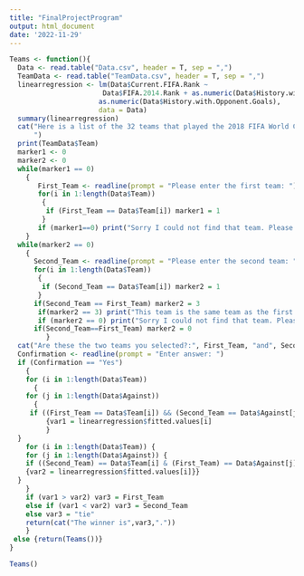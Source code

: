 ```yaml
---
title: "FinalProjectProgram"
output: html_document
date: '2022-11-29'
---
```


```r

Teams <- function(){
  Data <- read.table("Data.csv", header = T, sep = ",")
  TeamData <- read.table("TeamData.csv", header = T, sep = ",")
  linearregression <- lm(Data$Current.FIFA.Rank ~ 
                       Data$FIFA.2014.Rank + as.numeric(Data$History.with.Opponent.W.L) +
                      as.numeric(Data$History.with.Opponent.Goals),
                      data = Data)
  summary(linearregression)
  cat("Here is a list of the 32 teams that played the 2018 FIFA World Cup, pick two teams from the same group,and I will tell you who wins. To know which team was in each group, refer to the user guide. 
      ")
  print(TeamData$Team)
  marker1 <- 0
  marker2 <- 0
  while(marker1 == 0)
    { 
       First_Team <- readline(prompt = "Please enter the first team: ")
       for(i in 1:length(Data$Team))
        {
         if (First_Team == Data$Team[i]) marker1 = 1
        }
       if (marker1==0) print("Sorry I could not find that team. Please enter it again.")
    }
  while(marker2 == 0)
    { 
      Second_Team <- readline(prompt = "Please enter the second team: ") 
      for(i in 1:length(Data$Team))
       {
        if (Second_Team == Data$Team[i]) marker2 = 1
       }
      if(Second_Team == First_Team) marker2 = 3
       if(marker2 == 3) print("This team is the same team as the first one. Please re-enter it.")
       if (marker2 == 0) print("Sorry I could not find that team. Please enter it again.")
      if(Second_Team==First_Team) marker2 = 0
         }
  cat("Are these the two teams you selected?:", First_Team, "and", Second_Team,".")
  Confirmation <- readline(prompt = "Enter answer: ")
  if (Confirmation == "Yes") 
    {
    for (i in 1:length(Data$Team)) 
      {
    for (j in 1:length(Data$Against)) 
      {
     if ((First_Team == Data$Team[i]) && (Second_Team == Data$Against[j]))
         {var1 = linearregression$fitted.values[i]
         }
  }
    for (i in 1:length(Data$Team)) {
    for (j in 1:length(Data$Against)) {
    if ((Second_Team) == Data$Team[i] & (First_Team) == Data$Against[j])
    {var2 = linearregression$fitted.values[i]}}
  }
    }
    if (var1 > var2) var3 = First_Team 
    else if (var1 < var2) var3 = Second_Team
    else var3 = "tie"
    return(cat("The winner is",var3,"."))
    }
 else {return(Teams())}
}

```

```r

Teams()

```
